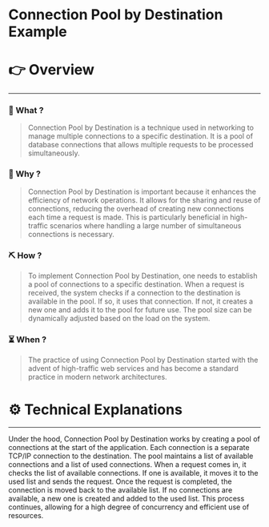 # Connection Pool by Destination Example


# 👉 Overview

---

### 👀 What ?

> Connection Pool by Destination is a technique used in networking to manage multiple connections to a specific destination. It is a pool of database connections that allows multiple requests to be processed simultaneously.
> 

### 🧐 Why ?

> Connection Pool by Destination is important because it enhances the efficiency of network operations. It allows for the sharing and reuse of connections, reducing the overhead of creating new connections each time a request is made. This is particularly beneficial in high-traffic scenarios where handling a large number of simultaneous connections is necessary.
> 

### ⛏️ How ?

> To implement Connection Pool by Destination, one needs to establish a pool of connections to a specific destination. When a request is received, the system checks if a connection to the destination is available in the pool. If so, it uses that connection. If not, it creates a new one and adds it to the pool for future use. The pool size can be dynamically adjusted based on the load on the system.
> 

### ⏳ When ?

> The practice of using Connection Pool by Destination started with the advent of high-traffic web services and has become a standard practice in modern network architectures.
> 

# ⚙️ Technical Explanations

---

Under the hood, Connection Pool by Destination works by creating a pool of connections at the start of the application. Each connection is a separate TCP/IP connection to the destination. The pool maintains a list of available connections and a list of used connections. When a request comes in, it checks the list of available connections. If one is available, it moves it to the used list and sends the request. Once the request is completed, the connection is moved back to the available list. If no connections are available, a new one is created and added to the used list. This process continues, allowing for a high degree of concurrency and efficient use of resources.

